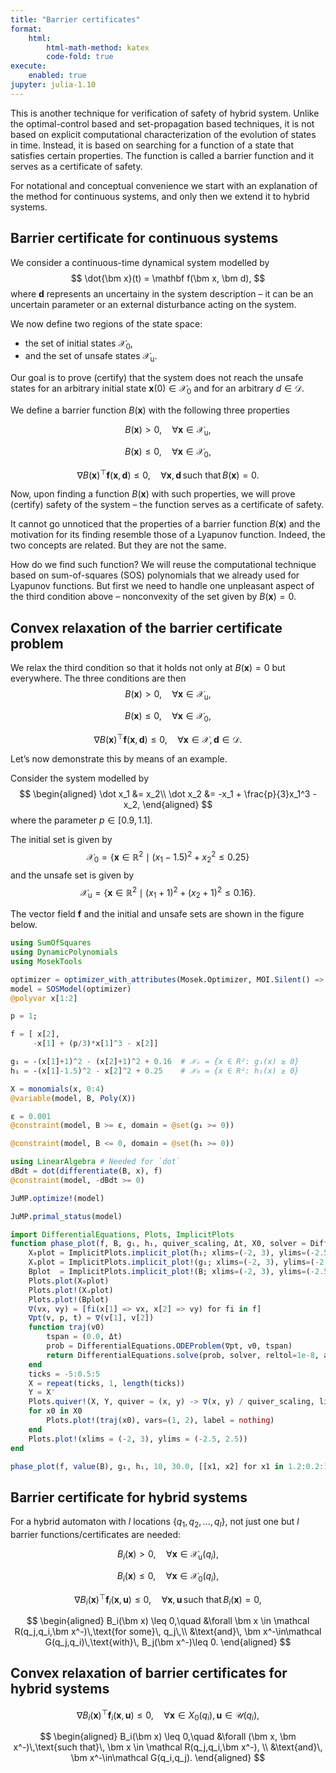 ```yaml
---
title: "Barrier certificates"
format:
    html:
        html-math-method: katex
        code-fold: true
execute:
    enabled: true
jupyter: julia-1.10        
---
```


This is another technique for verification of safety of hybrid system. Unlike the optimal-control based and set-propagation based techniques, it is not based on explicit computational characterization of the evolution of states in time. Instead, it is based on searching for a function of a state that satisfies certain properties. The function is called a barrier function and it serves as a certificate of safety.

For notational and conceptual convenience we start with an explanation of the method for continuous systems, and only then we extend it to hybrid systems.

## Barrier certificate for continuous systems

We consider a continuous-time dynamical system modelled by
$$
\dot{\bm x}(t) = \mathbf f(\bm x, \bm d), 
$$
where $\bm d$ represents an uncertainy in the system description – it can be an uncertain parameter or an external disturbance acting on the system.

We now define two regions of the state space: 

- the set of initial states $\mathcal X_0$, 
- and the set of unsafe states $\mathcal X_\mathrm{u}$. 

Our goal is to prove (certify) that the system does not reach the unsafe states for an arbitrary initial state $\bm x(0)\in \mathcal X_0$ and for an arbitrary $d\in \mathcal D$.

We define a barrier function $B(\bm x)$ with the following three properties

$$B(\bm x) > 0,\quad \forall \bm x \in \mathcal X_\mathrm{u},$$

$$B(\bm x) \leq 0,\quad \forall \bm x \in \mathcal X_0,$$

$$\nabla B(\bm x)^\top \mathbf f(\bm x, \bm d) \leq 0,\quad \forall \bm x, \bm d \, \text{such that} \, B(\bm x) = 0.$$

Now, upon finding a function $B(\bm x)$ with such properties, we will prove (certify) safety of the system – the function serves as a certificate of safety.

:::{.callout-note}
It cannot go unnoticed that the properties of a barrier function $B(\bm x)$ and the motivation for its finding resemble those of a Lyapunov function. Indeed, the two concepts are related. But they are not the same. 
:::

How do we find such function? We will reuse the computational technique based on sum-of-squares (SOS) polynomials that we already used for Lyapunov functions. But first we need to handle one unpleasant aspect of the third condition above – nonconvexity of the set given by $B(\bm x) = 0$.

## Convex relaxation of the barrier certificate problem

We relax the third condition so that it holds not only at $B(\bm x) = 0$ but everywhere. The three conditions are then
$$B(\bm x) > 0,\quad \forall \bm x \in \mathcal X_\mathrm{u},$$

$$B(\bm x) \leq 0,\quad \forall \bm x \in \mathcal X_0,$$

$$\nabla B(\bm x)^\top \mathbf f(\bm x, \bm d) \leq 0,\quad \forall \bm x\in \mathcal X, \bm d \in \mathcal D.$$

Let's now demonstrate this by means of an example.

::: {#exm-line}
Consider the system modelled by
$$
\begin{aligned}
\dot x_1 &= x_2\\
\dot x_2 &= -x_1 + \frac{p}{3}x_1^3 - x_2,
\end{aligned}
$$
where the parameter $p\in [0.9,1.1]$. 

The initial set is given by
$$
\mathcal X_0 = \{ \bm x \in \mathbb R^2 \mid (x_1-1.5)^2 + x_2^2 \leq 0.25 \}
$$
and the unsafe set is given by
$$
\mathcal X_\mathrm{u} = \{ \bm x \in \mathbb R^2 \mid (x_1+1)^2 + (x_2+1)^2 \leq 0.16 \}.
$$

The vector field $\mathbf f$ and the initial and unsafe sets are shown in the figure below.

```julia
using SumOfSquares
using DynamicPolynomials
using MosekTools    

optimizer = optimizer_with_attributes(Mosek.Optimizer, MOI.Silent() => true)
model = SOSModel(optimizer)
@polyvar x[1:2] 

p = 1;

f = [ x[2],
     -x[1] + (p/3)*x[1]^3 - x[2]]

g₁ = -(x[1]+1)^2 - (x[2]+1)^2 + 0.16  # 𝒳ᵤ = {x ∈ R²: g₁(x) ≥ 0}
h₁ = -(x[1]-1.5)^2 - x[2]^2 + 0.25    # 𝒳₀ = {x ∈ R²: h₁(x) ≥ 0}

X = monomials(x, 0:4)
@variable(model, B, Poly(X))

ε = 0.001
@constraint(model, B >= ε, domain = @set(g₁ >= 0))

@constraint(model, B <= 0, domain = @set(h₁ >= 0))

using LinearAlgebra # Needed for `dot`
dBdt = dot(differentiate(B, x), f)
@constraint(model, -dBdt >= 0)

JuMP.optimize!(model)

JuMP.primal_status(model)

import DifferentialEquations, Plots, ImplicitPlots
function phase_plot(f, B, g₁, h₁, quiver_scaling, Δt, X0, solver = DifferentialEquations.Tsit5())
    X₀plot = ImplicitPlots.implicit_plot(h₁; xlims=(-2, 3), ylims=(-2.5, 2.5), resolution = 1000, label="X₀", linecolor=:blue)
    Xᵤplot = ImplicitPlots.implicit_plot!(g₁; xlims=(-2, 3), ylims=(-2.5, 2.5), resolution = 1000, label="Xᵤ", linecolor=:teal)
    Bplot  = ImplicitPlots.implicit_plot!(B; xlims=(-2, 3), ylims=(-2.5, 2.5), resolution = 1000, label="B = 0", linecolor=:red)
    Plots.plot(X₀plot)
    Plots.plot!(Xᵤplot)
    Plots.plot!(Bplot)
    ∇(vx, vy) = [fi(x[1] => vx, x[2] => vy) for fi in f]
    ∇pt(v, p, t) = ∇(v[1], v[2])
    function traj(v0)
        tspan = (0.0, Δt)
        prob = DifferentialEquations.ODEProblem(∇pt, v0, tspan)
        return DifferentialEquations.solve(prob, solver, reltol=1e-8, abstol=1e-8)
    end
    ticks = -5:0.5:5
    X = repeat(ticks, 1, length(ticks))
    Y = X'
    Plots.quiver!(X, Y, quiver = (x, y) -> ∇(x, y) / quiver_scaling, linewidth=0.5)
    for x0 in X0
        Plots.plot!(traj(x0), vars=(1, 2), label = nothing)
    end
    Plots.plot!(xlims = (-2, 3), ylims = (-2.5, 2.5))
end

phase_plot(f, value(B), g₁, h₁, 10, 30.0, [[x1, x2] for x1 in 1.2:0.2:1.7, x2 in -0.35:0.1:0.35])
```
:::

## Barrier certificate for hybrid systems

For a hybrid automaton with $l$ locations $\{q_1,q_2,\ldots,q_l\}$, not just one but $l$ barrier functions/certificates are needed:

$$B_i(\bm x) > 0,\quad \forall \bm x \in \mathcal X_\mathrm{u}(q_i),$$

$$B_i(\bm x) \leq 0,\quad \forall \bm x \in \mathcal X_0(q_i),$$

$$\nabla B_i(\bm x)^\top \mathbf f_i(\bm x, \bm u) \leq 0,\quad \forall \bm x, \bm u \, \text{such that} \, B_i(\bm x) = 0,$$

$$
\begin{aligned}
B_i(\bm x) \leq 0,\quad &\forall \bm x \in \mathcal R(q_j,q_i,\bm x^-)\,\text{for some}\, q_j\,\\
&\text{and}\, \bm x^-\in\mathcal G(q_j,q_i)\,\text{with}\, B_j(\bm x^-)\leq 0.
\end{aligned}
$$

## Convex relaxation of barrier certificates for hybrid systems

$$\nabla B_i(\bm x)^\top \mathbf f_i(\bm x, \bm u) \leq 0,\quad \forall \bm x\in X_0(q_i), \bm u\in\mathcal U(q_i),$$

$$
\begin{aligned}
B_i(\bm x) \leq 0,\quad &\forall (\bm x, \bm x^-)\,\text{such that}\, \bm x \in \mathcal R(q_j,q_i,\bm x^-), \\
&\text{and}\, \bm x^-\in\mathcal G(q_i,q_j).
\end{aligned}
$$